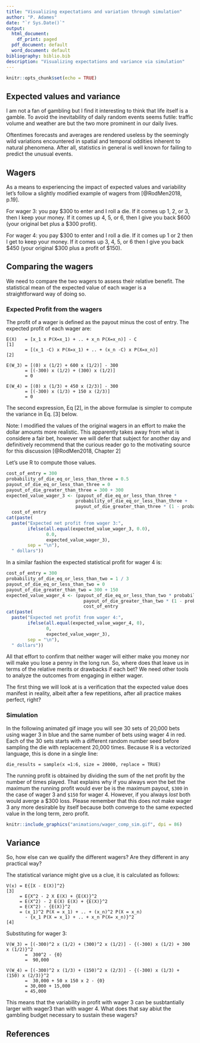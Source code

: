 ```yaml
---
title: "Visualizing expectations and variation through simulation"
author: "P. Adames"
date: "`r Sys.Date()`"
output:
  html_document:
    df_print: paged
  pdf_document: default
  word_document: default
bibliography: biblio.bib
description: "Visualizing expectations and variance via simulation"
---
```


```r
knitr::opts_chunk$set(echo = TRUE)
```

## Expected values and variance

I am not a fan of gambling but I find it interesting to think that life itself is a gamble.
To avoid the inevitability of daily random events seems futile: 
traffic volume and weather are but the two more prominent in our daily lives.

Oftentimes forecasts and averages are rendered useless by the
seemingly wild variations encountered in spatial and temporal oddities inherent to natural phenomena.
After all, statistics in general is well known for failing to predict the unusual events.

## Wagers 

As a means to experiencing the impact of expected values and variability let's follow a slightly modified
example of wagers from [@RodMen2018, p.19].

For wager 3:  you pay $300 to enter and I roll a die. If it comes up 1, 2, or 3, then
I keep your money. If it comes up 4, 5, or 6, then I give you back $600 (your
original bet plus a $300 profit).

For wager 4:  you pay $300 to enter and I roll a die. If it comes up 1 or 2 then I get
to keep your money. If it comes up 3, 4, 5, or 6 then I give you back $450 (your original $300 plus a profit of $150).


## Comparing the wagers

We need to compare the two wagers to assess their relative benefit.
The statistical mean of the expected value of each wager is a  
straightforward way of doing so.

### Expected Profit from the wagers

The profit of a wager is defined as the payout minus the cost of entry.
The expected profit of each wager are:

    E(X)   = [x_1 x P(X=x_1) + .. + x_n P(X=x_n)] - C                                               [1]
           = [(x_1 -C) x P(X=x_1) + .. + (x_n -C) x P(X=x_n)]                                       [2]

    E(W_3) = [(0) x (1/2) + 600 x (1/2)] - 300 
           = [(-300) x (1/2) + (300) x (1/2)]
           = 0

    E(W_4) = [(0) x (1/3) + 450 x (2/3)] - 300
           = [(-300) x (1/3) + 150 x (2/3)]
           = 0

The second expression, Eq [2], in the above formulae is simpler to compute the variance in Eq. [3] below.
 
Note: I modified the values of the original wagers in an effort to make the dollar amounts more
realistic. This apparently takes away from what is considere a fair bet, however we will defer
that subject for another day and definitively recommend that the curious reader go to the motivating 
source for this discussion [@RodMen2018, Chapter 2] 


Let's use R to compute those values.

```r
cost_of_entry = 300
probability_of_die_eq_or_less_than_three = 0.5
payout_of_die_eq_or_less_than_three = 0
payout_of_die_greater_than_three = 300 + 300
expected_value_wager_3 <- (payout_of_die_eq_or_less_than_three *
                          probability_of_die_eq_or_less_than_three +
                          payout_of_die_greater_than_three * (1 - probability_of_die_eq_or_less_than_three)) -
  cost_of_entry
cat(paste(
  paste("Expected net profit from wager 3:",
        ifelse(all.equal(expected_value_wager_3, 0.0),
               0.0, 
               expected_value_wager_3),
        sep = "\n"),
  " dollars"))
```

In a similar fashion the expected statistical profit for wager 4 is:

```r
cost_of_entry = 300
probability_of_die_eq_or_less_than_two = 1 / 3
payout_of_die_eq_or_less_than_two = 0
payout_of_die_greater_than_two = 300 + 150
expected_value_wager_4 <- (payout_of_die_eq_or_less_than_two * probability_of_die_eq_or_less_than_two +
                             payout_of_die_greater_than_two * (1 - probability_of_die_eq_or_less_than_two)) -
                             cost_of_entry
cat(paste(
  paste("Expected net profit from wager 4:",
        ifelse(all.equal(expected_value_wager_4, 0),
               0, 
               expected_value_wager_3),
        sep = "\n"),
  " dollars"))
```

All that effort to confirm that neither wager will either make you money nor 
will make you lose a penny in the long run.
So, where does that leave us in terms of the relative merits or 
drawbacks if each bet?
We need other tools to analyze the outcomes from engaging in either
wager.

The first thing we will look at is a verification that the expected value does manifest 
in reality, albeit after a few repetitions, after all practice makes perfect, right?

### Simulation

In the following animated gif image you will see 30 sets of 20,000 bets using wager 3 in blue
and the same number of bets using wager 4 in red. 
Each of the 30 sets starts with a different random number seed before sampling the die with replacement 20,000 times.
Because R is a vectorized language, this is done in a single line:

    die_results = sample(x =1:6, size = 20000, replace = TRUE)
    
The running profit is obtained by dividing the sum of the net profit by the number of times played.
That explains why if you always _won_ the bet the maximum the running profit would ever be is the maximum payout, 
`$300` in the case of wager 3 and `$150` for wager 4. 
However, if you always _lost_ both would averge a $300 loss.
Please remember that this does not make wager 3 any more desirable by itself because both converge to the 
same expected value in the long term, zero profit.


```r
knitr::include_graphics("animations/wager_comp_sim.gif", dpi = 86)
```


## Variance

So, how else can we qualify the different wagers? Are they different in any practical way?

The statistical variance might give us a clue, it is calculated as follows:

    V(x) = E{[X - E(X)]^2}                                                       [3]
         = E{X^2 - 2 X E(X) + {E(X)}^2
         = E(X^2) - 2 E(X) E(X) + {E(X)}^2
         = E(X^2) - {E(X)}^2
         = (x_1)^2 P(X = x_1) + .. + (x_n)^2 P(X = x_n)                                             
           - {x_1 P(X = x_1) + .. + x_n P(X= x_n)}^2                                                [4]

Substituting for wager 3:

    V(W_3) = [(-300)^2 x (1/2) + (300)^2 x (1/2)] - {(-300) x (1/2) + 300 x (1/2)}^2
           =  300^2 - {0}
           =  90,000

    V(W_4) = [(-300)^2 x (1/3) + (150)^2 x (2/3)] - {(-300) x (1/3) + (150) x (2/3)}^2
           =  30,000 + 50 x 150 x 2 - {0}
           = 30,000 + 15,000 
           = 45,000


This means that the variability in profit with wager 3 can be susbtantially larger with wager3 than with
wager 4. What does that say abiut the gambling budget necessary to sustain these wagers?





## References